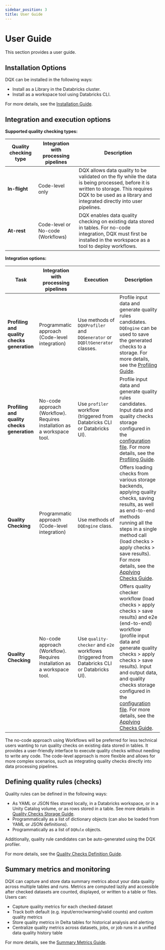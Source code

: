 ```yaml
---
sidebar_position: 3
title: User Guide
---
```


# User Guide

This section provides a user guide.

## Installation Options

DQX can be installed in the following ways:
* Install as a Library in the Databricks cluster.
* Install as a workspace tool using Databricks CLI.

For more details, see the [Installation Guide](/docs/installation/).

## Integration and execution options

**Supported quality checking types:**

| Quality checking type | Integration with processing pipelines | Description                                                                                                                                                                                                    |
|---------------------- | ------------------------------------- | -------------------------------------------------------------------------------------------------------------------------------------------------------------------------------------------------------------- |
| **In-flight**         | Code-level only                       | DQX allows data quality to be validated on the fly while the data is being processed, before it is written to storage. This requires DQX to be used as a library and integrated directly into user pipelines.  |
| **At-rest**           | Code-level or No-code (Workflows)     | DQX enables data quality checking on existing data stored in tables. For no-code integration, DQX must first be installed in the workspace as a tool to deploy workflows.                                      |

**Integration options:**

| Task                                        | Integration with processing pipelines                                   | Execution                                                                                   | Description                                                                                                                                                                                                                                                                                                                                                                                                                                  |
|-------------------------------------------- | ----------------------------------------------------------------------- | ------------------------------------------------------------------------------------------- | -------------------------------------------------------------------------------------------------------------------------------------------------------------------------------------------------------------------------------------------------------------------------------------------------------------------------------------------------------------------------------------------------------------------------------------------- |
| **Profiling and quality checks generation** | Programmatic approach (Code-level integration)                          | Use methods of `DQXProfiler` and `DQGenerator` or `DQDltGenerator` classes.                 | Profile input data and generate quality rules candidates. `DQEngine` can be used to save the generated checks to a storage. For more details, see the [Profiling Guide](/docs/guide/data_profiling/#programmatic-approach).                                                                                                                                                                                                                  |
| **Profiling and quality checks generation** | No-code approach (Workflow). Requires installation as a workspace tool. | Use `profiler` workflow (triggered from Databricks CLI or Databricks UI).                   | Profile input data and generate quality rules candidates. Input data and quality checks storage configured in the [configuration file](/docs/installation/#configuration-file). For more details, see the [Profiling Guide](/docs/guide/data_profiling/#no-code-approach-profiler-workflow).                                                                                                                                                 |
| **Quality Checking**                        | Programmatic approach (Code-level integration)                          | Use methods of `DQEngine` class.                                                            | Offers loading checks from various storage backends, applying quality checks, saving results, as well as end-to-end methods running all the steps in a single method call (load checks > apply checks > save results). For more details, see the [Applying Checks Guide](/docs/guide/quality_checks_apply/).                                                                                                                                 |
| **Quality Checking**                        | No-code approach (Workflow). Requires installation as a workspace tool. | Use `quality-checker` and `e2e` workflows (triggered from Databricks CLI or Databricks UI). | Offers quality checker workflow (load checks > apply checks > save results) and e2e (end-to-end) workflow (profile input data and generate quality checks > apply checks > save results). Input and output data, and quality checks storage configured in the [configuration file](/docs/installation/#configuration-file). For more details, see the [Applying Checks Guide](/docs/guide/quality_checks_apply/#no-code-approach-workflows). |

The no-code approach using Workflows will be preferred for less technical users wanting to run quality checks on existing data stored in tables. It provides a user-friendly interface to execute quality checks without needing to write any code.
The code-level approach is more flexible and allows for more complex scenarios, such as integrating quality checks directly into data processing pipelines.

## Defining quality rules (checks)

Quality rules can be defined in the following ways:
- As YAML or JSON files stored locally, in a Databricks workspace, or in a Unity Catalog volume, or as rows stored in a table. See more details in [Quality Checks Storage Guide](/docs/guide/quality_checks_storage).
- Programmatically as a list of dictionary objects (can also be loaded from YAML or JSON definitions).
- Programmatically as a list of `DQRule` objects.

Additionally, quality rule candidates can be auto-generated using the DQX profiler.

For more details, see the [Quality Checks Definition Guide](/docs/guide/quality_checks_definition).

## Summary metrics and monitoring

DQX can capture and store data summary metrics about your data quality across multiple tables and runs. Metrics are computed lazily and accessible after checked datasets are counted, displayed, or written to a table or files. Users can:

- Capture quality metrics for each checked dataset
- Track both default (e.g. input/error/warning/valid counts) and custom quality metrics
- Store quality metrics in Delta tables for historical analysis and alerting
- Centralize quality metrics across datasets, jobs, or job runs in a unified data quality history table

For more details, see the [Summary Metrics Guide](/docs/guide/summary_metrics).